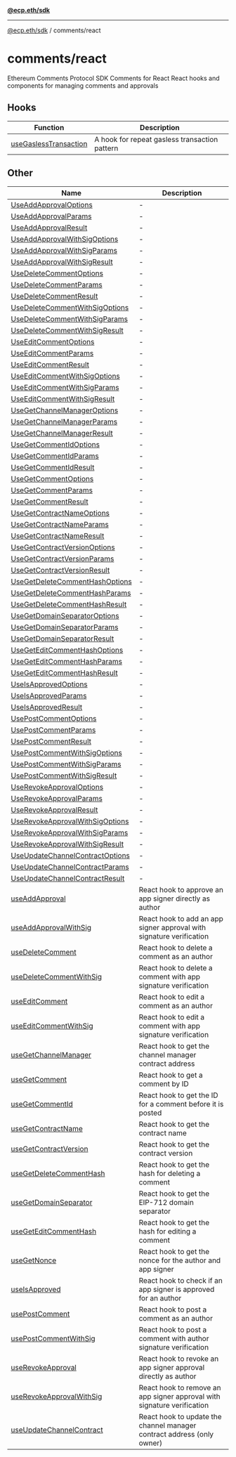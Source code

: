 [**@ecp.eth/sdk**](../../index.mdx)

***

[@ecp.eth/sdk](/sdk-reference/index.mdx) / comments/react

# comments/react

Ethereum Comments Protocol SDK Comments for React
React hooks and components for managing comments and approvals

## Hooks

| Function | Description |
| ------ | ------ |
| [useGaslessTransaction](/sdk-reference/comments/react/functions/useGaslessTransaction.mdx) | A hook for repeat gasless transaction pattern |

## Other

| Name | Description |
| ------ | ------ |
| [UseAddApprovalOptions](/sdk-reference/comments/react/type-aliases/UseAddApprovalOptions.mdx) | - |
| [UseAddApprovalParams](/sdk-reference/comments/react/type-aliases/UseAddApprovalParams.mdx) | - |
| [UseAddApprovalResult](/sdk-reference/comments/react/type-aliases/UseAddApprovalResult.mdx) | - |
| [UseAddApprovalWithSigOptions](/sdk-reference/comments/react/type-aliases/UseAddApprovalWithSigOptions.mdx) | - |
| [UseAddApprovalWithSigParams](/sdk-reference/comments/react/type-aliases/UseAddApprovalWithSigParams.mdx) | - |
| [UseAddApprovalWithSigResult](/sdk-reference/comments/react/type-aliases/UseAddApprovalWithSigResult.mdx) | - |
| [UseDeleteCommentOptions](/sdk-reference/comments/react/type-aliases/UseDeleteCommentOptions.mdx) | - |
| [UseDeleteCommentParams](/sdk-reference/comments/react/type-aliases/UseDeleteCommentParams.mdx) | - |
| [UseDeleteCommentResult](/sdk-reference/comments/react/type-aliases/UseDeleteCommentResult.mdx) | - |
| [UseDeleteCommentWithSigOptions](/sdk-reference/comments/react/type-aliases/UseDeleteCommentWithSigOptions.mdx) | - |
| [UseDeleteCommentWithSigParams](/sdk-reference/comments/react/type-aliases/UseDeleteCommentWithSigParams.mdx) | - |
| [UseDeleteCommentWithSigResult](/sdk-reference/comments/react/type-aliases/UseDeleteCommentWithSigResult.mdx) | - |
| [UseEditCommentOptions](/sdk-reference/comments/react/type-aliases/UseEditCommentOptions.mdx) | - |
| [UseEditCommentParams](/sdk-reference/comments/react/type-aliases/UseEditCommentParams.mdx) | - |
| [UseEditCommentResult](/sdk-reference/comments/react/type-aliases/UseEditCommentResult.mdx) | - |
| [UseEditCommentWithSigOptions](/sdk-reference/comments/react/type-aliases/UseEditCommentWithSigOptions.mdx) | - |
| [UseEditCommentWithSigParams](/sdk-reference/comments/react/type-aliases/UseEditCommentWithSigParams.mdx) | - |
| [UseEditCommentWithSigResult](/sdk-reference/comments/react/type-aliases/UseEditCommentWithSigResult.mdx) | - |
| [UseGetChannelManagerOptions](/sdk-reference/comments/react/type-aliases/UseGetChannelManagerOptions.mdx) | - |
| [UseGetChannelManagerParams](/sdk-reference/comments/react/type-aliases/UseGetChannelManagerParams.mdx) | - |
| [UseGetChannelManagerResult](/sdk-reference/comments/react/type-aliases/UseGetChannelManagerResult.mdx) | - |
| [UseGetCommentIdOptions](/sdk-reference/comments/react/type-aliases/UseGetCommentIdOptions.mdx) | - |
| [UseGetCommentIdParams](/sdk-reference/comments/react/type-aliases/UseGetCommentIdParams.mdx) | - |
| [UseGetCommentIdResult](/sdk-reference/comments/react/type-aliases/UseGetCommentIdResult.mdx) | - |
| [UseGetCommentOptions](/sdk-reference/comments/react/type-aliases/UseGetCommentOptions.mdx) | - |
| [UseGetCommentParams](/sdk-reference/comments/react/type-aliases/UseGetCommentParams.mdx) | - |
| [UseGetCommentResult](/sdk-reference/comments/react/type-aliases/UseGetCommentResult.mdx) | - |
| [UseGetContractNameOptions](/sdk-reference/comments/react/type-aliases/UseGetContractNameOptions.mdx) | - |
| [UseGetContractNameParams](/sdk-reference/comments/react/type-aliases/UseGetContractNameParams.mdx) | - |
| [UseGetContractNameResult](/sdk-reference/comments/react/type-aliases/UseGetContractNameResult.mdx) | - |
| [UseGetContractVersionOptions](/sdk-reference/comments/react/type-aliases/UseGetContractVersionOptions.mdx) | - |
| [UseGetContractVersionParams](/sdk-reference/comments/react/type-aliases/UseGetContractVersionParams.mdx) | - |
| [UseGetContractVersionResult](/sdk-reference/comments/react/type-aliases/UseGetContractVersionResult.mdx) | - |
| [UseGetDeleteCommentHashOptions](/sdk-reference/comments/react/type-aliases/UseGetDeleteCommentHashOptions.mdx) | - |
| [UseGetDeleteCommentHashParams](/sdk-reference/comments/react/type-aliases/UseGetDeleteCommentHashParams.mdx) | - |
| [UseGetDeleteCommentHashResult](/sdk-reference/comments/react/type-aliases/UseGetDeleteCommentHashResult.mdx) | - |
| [UseGetDomainSeparatorOptions](/sdk-reference/comments/react/type-aliases/UseGetDomainSeparatorOptions.mdx) | - |
| [UseGetDomainSeparatorParams](/sdk-reference/comments/react/type-aliases/UseGetDomainSeparatorParams.mdx) | - |
| [UseGetDomainSeparatorResult](/sdk-reference/comments/react/type-aliases/UseGetDomainSeparatorResult.mdx) | - |
| [UseGetEditCommentHashOptions](/sdk-reference/comments/react/type-aliases/UseGetEditCommentHashOptions.mdx) | - |
| [UseGetEditCommentHashParams](/sdk-reference/comments/react/type-aliases/UseGetEditCommentHashParams.mdx) | - |
| [UseGetEditCommentHashResult](/sdk-reference/comments/react/type-aliases/UseGetEditCommentHashResult.mdx) | - |
| [UseIsApprovedOptions](/sdk-reference/comments/react/type-aliases/UseIsApprovedOptions.mdx) | - |
| [UseIsApprovedParams](/sdk-reference/comments/react/type-aliases/UseIsApprovedParams.mdx) | - |
| [UseIsApprovedResult](/sdk-reference/comments/react/type-aliases/UseIsApprovedResult.mdx) | - |
| [UsePostCommentOptions](/sdk-reference/comments/react/type-aliases/UsePostCommentOptions.mdx) | - |
| [UsePostCommentParams](/sdk-reference/comments/react/type-aliases/UsePostCommentParams.mdx) | - |
| [UsePostCommentResult](/sdk-reference/comments/react/type-aliases/UsePostCommentResult.mdx) | - |
| [UsePostCommentWithSigOptions](/sdk-reference/comments/react/type-aliases/UsePostCommentWithSigOptions.mdx) | - |
| [UsePostCommentWithSigParams](/sdk-reference/comments/react/type-aliases/UsePostCommentWithSigParams.mdx) | - |
| [UsePostCommentWithSigResult](/sdk-reference/comments/react/type-aliases/UsePostCommentWithSigResult.mdx) | - |
| [UseRevokeApprovalOptions](/sdk-reference/comments/react/type-aliases/UseRevokeApprovalOptions.mdx) | - |
| [UseRevokeApprovalParams](/sdk-reference/comments/react/type-aliases/UseRevokeApprovalParams.mdx) | - |
| [UseRevokeApprovalResult](/sdk-reference/comments/react/type-aliases/UseRevokeApprovalResult.mdx) | - |
| [UseRevokeApprovalWithSigOptions](/sdk-reference/comments/react/type-aliases/UseRevokeApprovalWithSigOptions.mdx) | - |
| [UseRevokeApprovalWithSigParams](/sdk-reference/comments/react/type-aliases/UseRevokeApprovalWithSigParams.mdx) | - |
| [UseRevokeApprovalWithSigResult](/sdk-reference/comments/react/type-aliases/UseRevokeApprovalWithSigResult.mdx) | - |
| [UseUpdateChannelContractOptions](/sdk-reference/comments/react/type-aliases/UseUpdateChannelContractOptions.mdx) | - |
| [UseUpdateChannelContractParams](/sdk-reference/comments/react/type-aliases/UseUpdateChannelContractParams.mdx) | - |
| [UseUpdateChannelContractResult](/sdk-reference/comments/react/type-aliases/UseUpdateChannelContractResult.mdx) | - |
| [useAddApproval](/sdk-reference/comments/react/functions/useAddApproval.mdx) | React hook to approve an app signer directly as author |
| [useAddApprovalWithSig](/sdk-reference/comments/react/functions/useAddApprovalWithSig.mdx) | React hook to add an app signer approval with signature verification |
| [useDeleteComment](/sdk-reference/comments/react/functions/useDeleteComment.mdx) | React hook to delete a comment as an author |
| [useDeleteCommentWithSig](/sdk-reference/comments/react/functions/useDeleteCommentWithSig.mdx) | React hook to delete a comment with app signature verification |
| [useEditComment](/sdk-reference/comments/react/functions/useEditComment.mdx) | React hook to edit a comment as an author |
| [useEditCommentWithSig](/sdk-reference/comments/react/functions/useEditCommentWithSig.mdx) | React hook to edit a comment with app signature verification |
| [useGetChannelManager](/sdk-reference/comments/react/functions/useGetChannelManager.mdx) | React hook to get the channel manager contract address |
| [useGetComment](/sdk-reference/comments/react/functions/useGetComment.mdx) | React hook to get a comment by ID |
| [useGetCommentId](/sdk-reference/comments/react/functions/useGetCommentId.mdx) | React hook to get the ID for a comment before it is posted |
| [useGetContractName](/sdk-reference/comments/react/functions/useGetContractName.mdx) | React hook to get the contract name |
| [useGetContractVersion](/sdk-reference/comments/react/functions/useGetContractVersion.mdx) | React hook to get the contract version |
| [useGetDeleteCommentHash](/sdk-reference/comments/react/functions/useGetDeleteCommentHash.mdx) | React hook to get the hash for deleting a comment |
| [useGetDomainSeparator](/sdk-reference/comments/react/functions/useGetDomainSeparator.mdx) | React hook to get the EIP-712 domain separator |
| [useGetEditCommentHash](/sdk-reference/comments/react/functions/useGetEditCommentHash.mdx) | React hook to get the hash for editing a comment |
| [useGetNonce](/sdk-reference/comments/react/functions/useGetNonce.mdx) | React hook to get the nonce for the author and app signer |
| [useIsApproved](/sdk-reference/comments/react/functions/useIsApproved.mdx) | React hook to check if an app signer is approved for an author |
| [usePostComment](/sdk-reference/comments/react/functions/usePostComment.mdx) | React hook to post a comment as an author |
| [usePostCommentWithSig](/sdk-reference/comments/react/functions/usePostCommentWithSig.mdx) | React hook to post a comment with author signature verification |
| [useRevokeApproval](/sdk-reference/comments/react/functions/useRevokeApproval.mdx) | React hook to revoke an app signer approval directly as author |
| [useRevokeApprovalWithSig](/sdk-reference/comments/react/functions/useRevokeApprovalWithSig.mdx) | React hook to remove an app signer approval with signature verification |
| [useUpdateChannelContract](/sdk-reference/comments/react/functions/useUpdateChannelContract.mdx) | React hook to update the channel manager contract address (only owner) |
